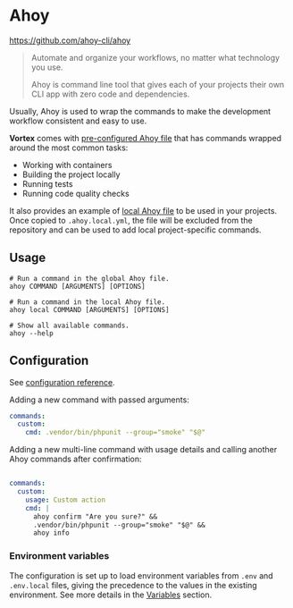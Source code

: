 # Ahoy

https://github.com/ahoy-cli/ahoy

> Automate and organize your workflows, no matter what technology you use.
>
> Ahoy is command line tool that gives each of your projects their own CLI app
with zero code and dependencies.

Usually, Ahoy is used to wrap the commands to make the development workflow
consistent and easy to use.

**Vortex** comes with [pre-configured Ahoy file](https://github.com/drevops/vortex/blob/develop/.ahoy.yml) that has
commands wrapped around the most common tasks:

- Working with containers
- Building the project locally
- Running tests
- Running code quality checks

It also provides an example of [local Ahoy file](https://github.com/drevops/vortex/blob/develop/.ahoy.local.example.yml)
to be used in your projects. Once copied to `.ahoy.local.yml`, the file will
be excluded from the repository and can be used to add local project-specific
commands.

## Usage

```shell
# Run a command in the global Ahoy file.
ahoy COMMAND [ARGUMENTS] [OPTIONS]

# Run a command in the local Ahoy file.
ahoy local COMMAND [ARGUMENTS] [OPTIONS]

# Show all available commands.
ahoy --help
```

## Configuration

See [configuration reference](https://github.com/ahoy-cli/ahoy#example-of-new-yaml-setup-in-v2).

Adding a new command with passed arguments:

```yml
commands:
  custom:
    cmd: .vendor/bin/phpunit --group="smoke" "$@"
```

Adding a new multi-line command with usage details and calling another Ahoy
commands after confirmation:

```yml

commands:
  custom:
    usage: Custom action
    cmd: |
      ahoy confirm "Are you sure?" &&
      .vendor/bin/phpunit --group="smoke" "$@" &&
      ahoy info
```

### Environment variables

The configuration is set up to load environment variables from `.env` and
`.env.local` files, giving the precedence to the values in the existing
environment. See more details in the [Variables](../workflows/variables.mdx)
section.
